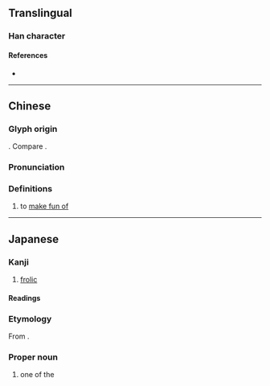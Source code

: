 {{also|嬲}}
{{character info/new}}
==Translingual==

===Han character===
{{Han char|rn=38|rad=女|as=10|sn=13|four=44440|canj=VWSV|ids=⿲女男女}}

====References====
* {{Han ref|kx=0269.170|dkj=06626|dj=0537.010|hdz=21071.180|uh=5AD0|ud=23248}}

----

==Chinese==
{{zh-forms|alt=娚}}

===Glyph origin===
{{Han etym}}
{{Han compound|女|男|女|t1=woman|t2=man|t3=woman}}. Compare {{zh-l|*嬲}}.

===Pronunciation===
{{zh-pron
|m=nǎo
|c=nat1
|cat=v
}}

===Definitions===
{{zh-hanzi}}

# to [[make fun of]]

----

==Japanese==

===Kanji===
{{ja-kanji|grade=9|rs=女10}}

# [[frolic]]

====Readings====
{{rfv-pronunciation|ja}}
{{ja-readings
|goon=のう
|kanon=どう
<!--|on=じょう-->
|kun=なぶ-る
}}

===Etymology===
<div style="float:right;">
{{wp|lang=ja}}
{{wp|Uwanari}}
</div>
{{ja-kanjitab|うわなり|yomi=irr|sort=}}

From {{m|ja|後妻|tr=uwanari||[[concubine]], [[second]] [[wife]]}}.

===Proper noun===
{{ja-pos|proper|うわなり|hhira=うはなり}}

# one of the {{w|Kabuki Jūhachiban|Eighteen Best Kabuki Plays}}